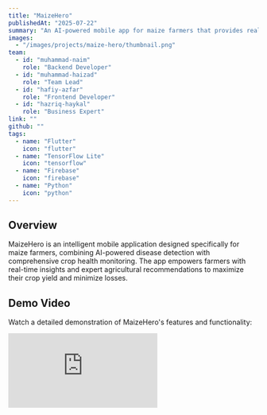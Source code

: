 ```yaml
---
title: "MaizeHero"
publishedAt: "2025-07-22"
summary: "An AI-powered mobile app for maize farmers that provides real-time disease detection, crop health monitoring, and expert agriculture recommendations."
images:
  - "/images/projects/maize-hero/thumbnail.png"
team:
  - id: "muhammad-naim"
    role: "Backend Developer"
  - id: "muhammad-haizad"
    role: "Team Lead"
  - id: "hafiy-azfar"
    role: "Frontend Developer"
  - id: "hazriq-haykal"
    role: "Business Expert"
link: ""
github: ""
tags:
  - name: "Flutter"
    icon: "flutter"
  - name: "TensorFlow Lite"
    icon: "tensorflow"
  - name: "Firebase"
    icon: "firebase"
  - name: "Python"
    icon: "python"
---
```


## Overview

MaizeHero is an intelligent mobile application designed specifically for maize farmers, combining AI-powered disease detection with comprehensive crop health monitoring. The app empowers farmers with real-time insights and expert agricultural recommendations to maximize their crop yield and minimize losses.

## Demo Video

Watch a detailed demonstration of MaizeHero's features and functionality:

<div
  style={{
    position: "relative",
    paddingBottom: "56.25%",
    height: 0,
    overflow: "hidden",
    maxWidth: "100%",
    marginTop: "1rem",
    marginBottom: "2rem",
  }}
>
  <iframe
    style={{
      position: "absolute",
      top: 0,
      left: 0,
      width: "100%",
      height: "100%",
    }}
    src="https://www.youtube.com/embed/hjDlFkKL1XQ"
    title="MaizeHero Demo Video"
    frameBorder="0"
    allow="accelerometer; autoplay; clipboard-write; encrypted-media; gyroscope; picture-in-picture"
    allowFullScreen
  />
</div>

## Problem

Maize farmers often struggle to identify crop diseases early, leading to significant yield losses. Traditional methods of disease identification require expert knowledge and can be time-consuming, especially in remote agricultural areas where access to agricultural experts is limited.

## Solution

MaizeHero leverages machine learning and computer vision to provide instant disease detection through smartphone cameras. The app analyzes crop images in real-time and provides accurate diagnoses along with treatment recommendations, making expert-level agricultural knowledge accessible to all farmers.

## Key Features

- **AI Disease Detection**: Real-time crop disease identification using TensorFlow Lite
- **Crop Health Monitoring**: Track growth stages and overall plant health
- **Expert Recommendations**: Get personalized agriculture advice and treatment plans
- **Weather Integration**: Receive weather forecasts and farming tips
- **Offline Capability**: Access core features without internet connection
- **Multi-language Support**: Available in local languages for better accessibility

## Technologies Used

- **Flutter**: Cross-platform mobile development for iOS and Android
- **TensorFlow Lite**: On-device machine learning for instant disease detection
- **Firebase**: Real-time database and cloud storage for user data
- **Python**: Backend processing and model training

## Impact

MaizeHero helps farmers detect crop diseases early, enabling timely intervention and reducing crop losses. The app democratizes access to agricultural expertise, particularly benefiting small-scale farmers in rural areas.

## Development Highlights

- Trained custom ML model on thousands of maize disease images
- Optimized model for mobile deployment with 95%+ accuracy
- Implemented offline-first architecture for rural connectivity
- Designed intuitive UI for farmers with varying tech literacy
